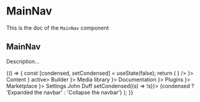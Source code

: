 <!--- MainNav.stories.mdx --->


<Meta
  title="Design System/Organisms/MainNav"
  component={MainNav}
/>

# MainNav

This is the doc of the `MainNav` component

## MainNav

Description...

<Canvas>
  <Story name="base">
    {() => {
      const [condensed, setCondensed] = useState(false);
      return (
        <Box background="neutral100" padding={10} style={{ height: '100vh' }}>
          <MainNav condensed={condensed}>
            <NavBrand workplace="Workplace" title="Strapi Dashboard" icon={<img src={strapiImage} alt="" />} />
            <Divider />
            <NavSections>
              <NavLink href="/content" icon={<ContentIcon />}>
                Content
              </NavLink>
              <NavSection label="Plugins">
                <NavLink href="/builder" icon={<CtbIcon />} active>
                  Builder
                </NavLink>
                <NavLink href="/content" icon={<MediaLibIcon />}>
                  Media library
                </NavLink>
                <NavLink href="/content" icon={<AlertInfoIcon />}>
                  Documentation
                </NavLink>
              </NavSection>
              <NavSection label="General">
                <NavLink href="/builder" icon={<PluginsIcon />}>
                  Plugins
                </NavLink>
                <NavLink href="/content" icon={<MarketPlaceIcon />}>
                  Marketplace
                </NavLink>
                <NavLink href="/content" icon={<SettingsIcon />}>
                  Settings
                </NavLink>
              </NavSection>
            </NavSections>
            <Divider />
            <NavUser src="https://avatars.githubusercontent.com/u/3874873?v=4" href="/somewhere-i-belong">
              John Duff
            </NavUser>
            <NavCondense onClick={() => setCondensed((s) => !s)}>
              {condensed ? 'Expanded the navbar' : 'Collapse the navbar'}
            </NavCondense>
          </MainNav>
        </Box>
      );
    }}
  </Story>
</Canvas>
